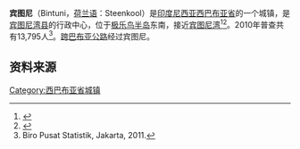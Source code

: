 {{Infobox settlement
|name          =宾图尼<br>Bintuni
|native_name            =  <!-- for cities whose native name is not in English -->
|nickname               =
|motto                  =
|settlement_type        = 城镇
|image_skyline          = 
|imagesize              =
|image_caption          = 
|image_flag             =
|image_seal             = 
|image_shield           =
|image_map              =
|mapsize                =
|map_caption            =
|pushpin_map            = Indonesia Bird's Head Peninsula
|pushpin_label_position = bottom
|pushpin_map_caption    = 宾图尼在[[极乐鸟半岛|极乐鸟半岛]]的位置
|pushpin_map1           = 
|pushpin_label_position1 =
|pushpin_map_caption1   = 
|coordinates_display    = inline,title
|coordinates_region     = ID
|subdivision_type       = 国家
|subdivision_name       = {{flag|Indonesia}}
|subdivision_type1      = [[印度尼西亚行政区划|省]]
|subdivision_name1      = [[西巴布亚省|西巴布亚省]]
|subdivision_type2      =县
|subdivision_name2      =[[宾图尼湾县|宾图尼湾县]]
|subdivision_type3      =
|subdivision_name3      =
|government_type        =
|leader_title           =
|leader_name            =
|leader_title1          =  <!-- for places with, say, both a mayor and a city manager -->
|leader_name1           =
|leader_title2          =
|leader_name2           =
|leader_title3          =
|leader_name3           =
|established_title      =  <!-- Settled -->
|established_date       =
|established_title2     =  <!-- Incorporated (town) -->
|established_date2      =
|established_title3     =  <!-- Incorporated (city) -->
|established_date3      =
|area_magnitude         =
|area_total_km2             =
|area_total_sq_mi        =
|area_land_km2              =
|area_land_sq_mi         =
|area_water_km2             =
|area_water_sq_mi        =
|area_water_percent     =
|area_urban_km2             =
|area_urban_sq_mi        =
|area_metro_km2             =
|area_metro_sq_mi        =
|population_as_of       = 2010
|population_note        = 
|population_total       = 13,795
|population_density_km2     =
|population_density_sq_mi =
|population_metro       =
|population_density_metro_km2 =
|population_density_metro_mi2 =
|population_urban       =
|population_density_urban_km2 =
|population_density_urban_mi2 =
|timezone               = [[印尼东部时间|印尼东部时间]]
|utc_offset             = +9
|timezone_DST           =
|utc_offset_DST         =
|elevation_m              =
|elevation_ft           =
|postal_code_type       =  <!-- enter ZIP code, Postcode, Post code, Postal code... -->
|postal_code            = 0923
|area_code              =
|website                =
|footnotes              =
}}

'''宾图尼'''（Bintuni，[[荷兰语|荷兰语]]：Steenkool）是[[印度尼西亚|印度尼西亚]][[西巴布亚省|西巴布亚省]]的一个城镇，是[[宾图尼湾县|宾图尼湾县]]的行政中心，位于[[极乐鸟半岛|极乐鸟半岛]]东南，接近[[宾图尼湾|宾图尼湾]]<ref>{{Cite web |url=http://www.welt-atlas.de/datenbank/karten/karte-6-659.gif |title=Welt Atlas |accessdate=2017-03-04 |archive-date=2019-01-09 |archive-url=https://web.archive.org/web/20190109140603/https://www.welt-atlas.de/datenbank/karten/karte-6-659.gif |dead-url=no }}</ref><ref>{{Cite web |url=http://ehlt.flinders.edu.au/education/iej/articles/v8n2/Mollet/paper.pdf |title=International Education Journal |accessdate=2017-03-04 |archive-date=2016-03-03 |archive-url=https://web.archive.org/web/20160303203738/http://ehlt.flinders.edu.au/education/iej/articles/v8n2/Mollet/paper.pdf |dead-url=yes }}</ref>。2010年普查共有13,795人<ref>Biro Pusat Statistik, Jakarta, 2011.</ref>。[[跨巴布亚公路|跨巴布亚公路]]经过宾图尼。

== 资料来源 ==

<references />

{{印度尼西亚地理小作品}}

[[Category:西巴布亚省城镇|Category:西巴布亚省城镇]]